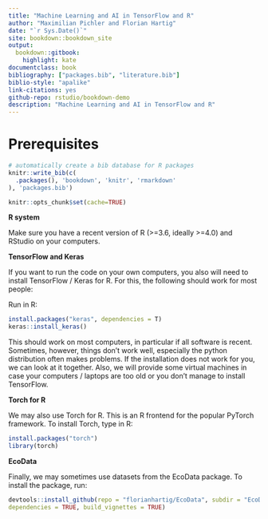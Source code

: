 ```yaml
--- 
title: "Machine Learning and AI in TensorFlow and R"
author: "Maximilian Pichler and Florian Hartig"
date: "`r Sys.Date()`"
site: bookdown::bookdown_site
output: 
  bookdown::gitbook:
    highlight: kate
documentclass: book
bibliography: ["packages.bib", "literature.bib"]
biblio-style: "apalike"
link-citations: yes
github-repo: rstudio/bookdown-demo
description: "Machine Learning and AI in TensorFlow and R"
---
```


# Prerequisites

```r
# automatically create a bib database for R packages
knitr::write_bib(c(
  .packages(), 'bookdown', 'knitr', 'rmarkdown'
), 'packages.bib')

knitr::opts_chunk$set(cache=TRUE)
``` 

**R system**

Make sure you have a recent version of R (>=3.6, ideally >=4.0) and RStudio on your computers. 

**TensorFlow and Keras**

If you want to run the code on your own computers, you also will need to install TensorFlow / Keras for R. For this, the following should work for most people:

Run in R: 
```r
install.packages("keras", dependencies = T)
keras::install_keras()
```

This should work on most computers, in particular if all software is recent. Sometimes, however, things don't work well, especially the python distribution often makes problems. If the installation does not work for you, we can look at it together. Also, we will provide some virtual machines in case your computers / laptops are too old or you don't manage to install TensorFlow.

**Torch for R**

We may also use Torch for R. This is an R frontend for the popular PyTorch framework. To install Torch, type in R:

```r
install.packages("torch")
library(torch)
```

**EcoData**

Finally, we may sometimes use datasets from the EcoData package. To install the package, run:
```r
devtools::install_github(repo = "florianhartig/EcoData", subdir = "EcoData", 
dependencies = TRUE, build_vignettes = TRUE)
```
